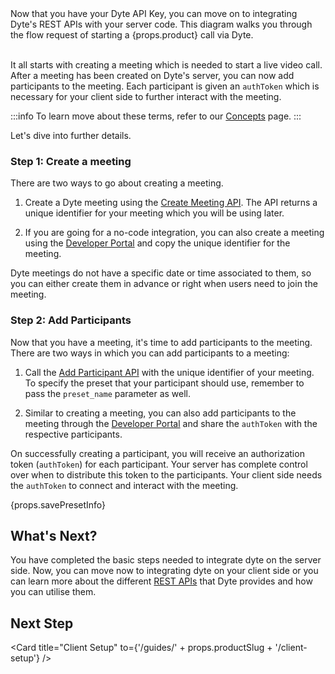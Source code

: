 
<span>
  Now that you have your Dyte API Key, you can move on to integrating Dyte's
  REST APIs with your server code. This diagram walks you through the flow
  request of starting a {props.product} call via Dyte.
</span>

<br />
<br />

It all starts with creating a meeting which is needed to start a live video call. After a meeting has been created on Dyte's server, you can now add participants to the meeting. Each participant is given an `authToken` which is necessary for your client side to further interact with the meeting.

:::info
To learn move about these terms, refer to our [Concepts](./concepts) page.
:::

Let's dive into further details.

### Step 1: Create a meeting

There are two ways to go about creating a meeting.

1. Create a Dyte meeting using the [Create Meeting API](/api#/operations/create_meeting). The API returns a unique identifier for your meeting which you will be using later.

2. If you are going for a no-code integration, you can also create a meeting using the [Developer Portal](https://accounts.dyte.io/) and copy the unique identifier for the meeting.

Dyte meetings do not have a specific date or time associated to them, so you can either create
them in advance or right when users need to join the meeting.

### Step 2: Add Participants

Now that you have a meeting, it's time to add participants to the meeting. There are two ways in which you can add participants to a meeting:

1. Call the [Add Participant API](/api#/operations/add_participant) with the unique identifier of your meeting. To specify the preset that your participant should use, remember to pass the `preset_name` parameter as well.

2. Similar to creating a meeting, you can also add participants to the meeting through the [Developer Portal](https://accounts.dyte.io/) and share the `authToken` with the respective participants.

On successfully creating a participant, you will receive an authorization token (`authToken`) for each participant. Your server has complete control over when to distribute this token to the participants. Your client side needs the `authToken` to connect and interact with the meeting.

<span>{props.savePresetInfo}</span>

## What's Next?

You have completed the basic steps needed to integrate dyte on the server side. Now, you can move now to integrating dyte on your client side or you can learn more about the different [REST APIs](/api/) that Dyte provides and how you can utilise them.

## Next Step

<Card
  title="Client Setup"
  to={'/guides/' + props.productSlug + '/client-setup'}
/>
